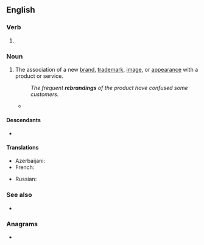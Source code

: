 ==English==

===Verb===
{{head|en|verb form}}

# {{present participle of|en|rebrand|nocat=1}}

===Noun===
{{en-noun}}

# The association of a new [[brand]], [[trademark]], [[image]], or [[appearance]] with a product or service.
#: ''The frequent '''rebrandings''' of the product have confused some customers.''
#* {{quote-journal|1=en|year=2018|author=James Lambert|title=Anglo-Indian slang in dictionaries on historical principles|journal=World Englishes|volume=37|page=248|text=A dictionary on historical principles is one that is modelled on the '''Oxford English dictionary'''. In fact, before undergoing '''rebranding''', the original title of the now-familiar ''Oxford English dictionary ''was ''A new English dictionary on historical principles''.}}

====Descendants====
* {{desc|az|rebrendinq|bor=1}}

====Translations====
{{trans-top|association of a new brand, trademark, image, or appearance with a product or service}}
* Azerbaijani: {{t|az|rebrendinq}}
* French: {{t+|fr|rebranding|m}}
{{trans-mid}}
* Russian: {{t+|ru|ребре́ндинг|m|tr=rebrɛ́nding}}
{{trans-bottom}}

===See also===
* {{l|en|rebadge}}

===Anagrams===
* {{anagrams|en|a=abdeginnrr|brandering}}